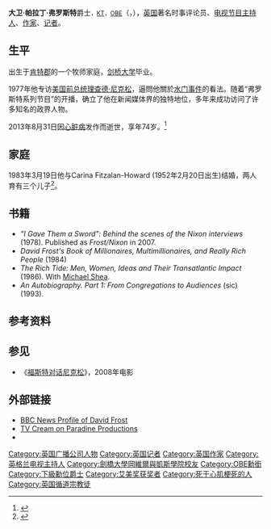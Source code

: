{{about|英國時事評論員|英國國家安全顧問|弗羅斯特男爵大衛·弗羅斯特}}

{{艺人
|honorific_prefix = 爵士
|name        = David Frost<br/>大卫·弗罗斯特
|honorific_suffix = [[大英帝國勳章|OBE]]
|image       = Sir David Frost (6242969731).jpg
|imagesize  = 300px
|caption     = 
|type = 节目主持
|birth_date = {{birth date|1939|4|7}}
|birth_place = {{ENG}}[[肯特郡|肯特郡]]{{link-en|滕特登|Tenterden}}
|death_date = {{death date and age|2013|8|31|1939|4|7|}}
|death_place = [[地中海|地中海]]
|parents =  Wilfred Frost<br>Mona Aldrich
|other_names = 
|occupation  = 时事节目主持人<br>[[作家|作家]]<br>[[记者|记者]]
|nationality = {{UK}}
|spouse = {{Plainlist|
* Lynne Frederick<br>(1981~1982)
* Lady Carina Fitzalan-Howard<br>(1983.03.19~2013他去世，3子)
}}
|children = 3
|教育程度 =  {{flagicon|UK}} [[剑桥大学|剑桥大学]]
|代表作 = ''That Was The Week That Was''<br>''Breakfast with Frost''<br />''Frost On Sunday''<br />''TV-am''<br>{{tsl|en|The Nixon Interviews|尼克松总统专访}}<br>[[The_Frost_Report|The Frost Report]]
}}

'''大卫·帕拉丁·弗罗斯特'''爵士<small>，[[下级勋位爵士|KT]]，[[OBE|OBE]]</small>（{{lang-en|David Paradine Frost}}，{{bd|1939年|4月7日|2013年|8月31日|catIdx=Frost, David}}），[[英国|英国]]著名时事评论员、[[电视节目主持人|电视节目主持人]]、[[作家|作家]]、[[记者|记者]]。

==生平==
出生于[[肯特郡|肯特郡]]的一个牧师家庭，[[剑桥大学|剑桥大学]]毕业。

1977年他专访[[美国总统|美国前总统]][[理查德·尼克松|理查德·尼克松]]，逼問他關於[[水门事件|水门事件]]的看法。随着“弗罗斯特系列节目”的开播，确立了他在新闻媒体界的独特地位，多年来成功访问了许多知名的政界人物。

2013年8月31日因[[心脏病|心脏病]]发作而逝世，享年74岁。<ref>{{cite web |url=http://www.bbc.co.uk/news/entertainment-arts-23920336 |title=BBC News, "Sir David Frost, broadcaster and writer, dies at 74", 1 September 2013 |publisher=BBC |accessdate=2013-09-01 |archive-date=2015-11-08 |archive-url=https://web.archive.org/web/20151108185441/http://www.bbc.co.uk/news/entertainment-arts-23920336 |dead-url=no }}</ref>
==家庭==
1983年3月19日他与Carina Fitzalan-Howard (1952年2月20日出生)结婚，两人育有三个儿子<ref>{{cite news|title=For sale: the stunning Hampshire home of Sir David Frost|url=http://www.telegraph.co.uk/property/buyingsellingandmoving/9899668/For-sale-the-stunning-Hampshire-home-of-Sir-David-Frost.html|newspaper=Daily Telegraph|accessdate=2013-09-01|archive-date=2014-11-02|archive-url=https://web.archive.org/web/20141102201716/http://www.telegraph.co.uk/property/buyingsellingandmoving/9899668/For-sale-the-stunning-Hampshire-home-of-Sir-David-Frost.html|dead-url=yes}}</ref>。

== 书籍 ==
* ''"I Gave Them a Sword": Behind the scenes of the Nixon interviews'' (1978). Published as ''Frost/Nixon'' in 2007.
* ''David Frost's Book of Millionaires, Multimillionaires, and Really Rich People'' (1984)
* ''The Rich Tide: Men, Women, Ideas and Their Transatlantic Impact'' (1986). With [[Michael_Shea_(author)|Michael Shea]].
* ''An Autobiography. Part 1: From Congregations to Audiences '' (sic) (1993).

==参考资料==
{{Reflist}}

== 参见 ==
*《[[福斯特对话尼克松|福斯特对话尼克松]]》，2008年电影

==外部链接==
{{Commons category|David Frost}}
* [http://news.bbc.co.uk/2/hi/programmes/breakfast_with_frost/737846.stm BBC News Profile of David Frost]{{Wayback|url=http://news.bbc.co.uk/2/hi/programmes/breakfast_with_frost/737846.stm |date=20111209045714 }}
* [https://web.archive.org/web/20090417003944/http://tv.cream.org/specialassignments/films/filmsd.htm TV Cream on Paradine Productions]
* {{IMDb name|id=0296484|name=David Frost}}

{{英国电影学院奖终身成就奖}}

{{Authority control}}
{{DEFAULTSORT:Frost, David}}
[[Category:英国广播公司人物|Category:英国广播公司人物]]
[[Category:英国记者|Category:英国记者]]
[[Category:英国作家|Category:英国作家]]
[[Category:英格兰电视主持人|Category:英格兰电视主持人]]
[[Category:劍橋大學岡維爾與凱斯學院校友|Category:劍橋大學岡維爾與凱斯學院校友]]
[[Category:OBE勳銜|Category:OBE勳銜]]
[[Category:下級勳位爵士|Category:下級勳位爵士]]
[[Category:艾美奖获奖者|Category:艾美奖获奖者]]
[[Category:死于心肌梗死的人|Category:死于心肌梗死的人]]
[[Category:英国循道宗教徒|Category:英国循道宗教徒]]